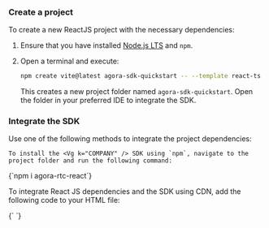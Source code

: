 <PlatformWrapper platform="react-js">


### Create a project

To create a new ReactJS project with the necessary dependencies:

1. Ensure that you have installed [Node.js LTS](https://nodejs.org/en) and `npm`.

1. Open a terminal and execute:

    ```bash
    npm create vite@latest agora-sdk-quickstart -- --template react-ts
    ```
    This creates a new project folder named `agora-sdk-quickstart`. Open the folder in your preferred IDE to integrate the SDK.

### Integrate the SDK

Use one of the following methods to integrate the project dependencies:

<Tabs>
<TabItem value="npm" label="NPM" default>

    To install the <Vg k="COMPANY" /> SDK using `npm`, navigate to the project folder and run the following command:

<CodeBlock language="bash">
{`npm i agora-rtc-react`}
</CodeBlock>
</TabItem>

<TabItem value="cdn" label="CDN">

To integrate React JS dependencies and the <Vg k="COMPANY" /> SDK using CDN, add the following code to your HTML file:

<CodeBlock language="html" showLineNumbers>
{`<!-- Include the React development libraries (must be introduced in this order) -->
<script crossorigin src="https://unpkg.com/react@18/umd/react.development.js"></script>
<script crossorigin src="https://unpkg.com/react-dom@18/umd/react-dom.development.js"></script>

<!-- If the above React libraries have already been integrated through npm, skip them and include only the Agora RTC React SDK -->
<script src="https://download.agora.io/sdk/release/agora-rtc-react.2.3.0.js"></script>`}
</CodeBlock>

</TabItem>    
</Tabs>


</PlatformWrapper>